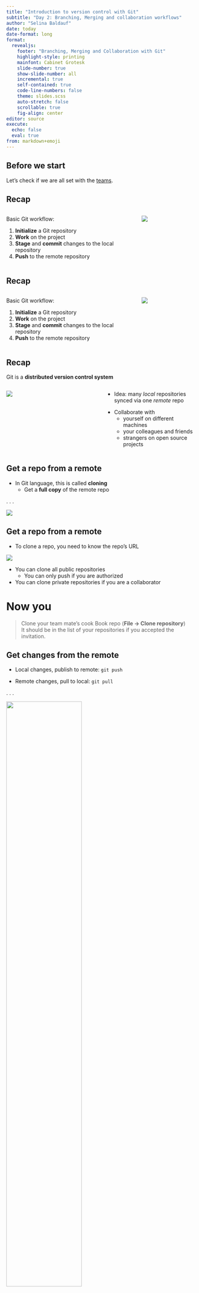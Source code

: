 ```yaml
---
title: "Introduction to version control with Git"
subtitle: "Day 2: Branching, Merging and collaboration workflows"
author: "Selina Baldauf"
date: today
date-format: long
format: 
  revealjs:
    footer: "Branching, Merging and Collaboration with Git"
    highlight-style: printing
    mainfont: Cabinet Grotesk
    slide-number: true
    show-slide-number: all
    incremental: true
    self-contained: true
    code-line-numbers: false
    theme: slides.scss
    auto-stretch: false
    scrollable: true
    fig-align: center
editor: source
execute: 
  echo: false
  eval: true
from: markdown+emoji
---
```


## Before we start

Let's check if we are all set with the [teams](https://docs.google.com/spreadsheets/d/1tNwDnfKM84gI-Xd5myr4gbRRJeRGBvAuAr4YjOy-M-o/edit#gid=0).

## Recap

:::{.columns}

:::{.column width="70%"}

Basic Git workflow:

:::{.nonincremental}

1. **Initialize** a Git repository
2. **Work** on the project
3. **Stage** and **commit** changes to the local repository
4. **Push** to the remote repository

:::

:::

:::{.column width="30%"}

![](img/day2/local_to_remote.png){fig-align="center"}

:::

:::


## Recap

:::{.columns}

:::{.column width="70%"}

Basic Git workflow:

:::{.nonincremental}

1. **Initialize** a Git repository
2. **Work** on the project
3. **Stage** and **commit** changes to the local repository
4. **Push** to the remote repository

:::

:::

:::{.column width="30%"}

![](img/day2/both_directions_with_question.png){fig-align="center"}

:::

:::

## Recap

Git is a **distributed version control system**

:::{.columns}

:::{.column width="50%"}

![](img/day1/distributed.png)

:::

:::{.column width="50%"}

::: {.nonincremental}

- Idea: many *local* repositories synced via one *remote* repo

:::

- Collaborate with
  - yourself on different machines
  - your colleagues and friends
  - strangers on open source projects

  
:::

:::

## Get a repo from a remote

- In Git language, this is called **cloning**
  - Get a **full copy** of the remote repo

. . .

![](img/day2/git_clone_concept_folder.png)

## Get a repo from a remote

::: {.fragment}

- To clone a repo, you need to know the repo's URL

![](img/day2/github_get_repo_url.png)

:::

- You can clone all public repositories
  - You can only push if you are authorized
  
- You can clone private repositories if you are a collaborator

# Now you
> Clone your team mate's cook Book repo (**File -> Clone repository**)<br>
> It should be in the list of your repositories if you accepted the invitation.

## Get changes from the remote

::: {.nonincremental}

- Local changes, publish to remote: `git push`

:::

- Remote changes, pull to local: `git pull`

. . .

![](img/day2/git_pull_concept.png){width=63% fig-align="center"}

## A simple collaboration workflow

<br>

![](img/day2/collab_simple.png)

::: {.nonincremental}

- One remote repo on Github, multiple local repos

:::

- Idea: Everyone works on the same branch
  - **Pull before** you start **working**
  - **Push after** you finished **working**
  
## A simple collaboration workflow

<br>

![](img/day2/collab_simple.png)

This works well if

- Repo is not updated often
- You don't work on the same files simultaneously
- No need to discuss changes before they are integrated
- You collaborate with yourself

## A simple collaboration workflow

<br>

![](img/day2/collab_simple.png)

This workflow starts to be problematic when

- People push often/forget to pull regularly
  - Potential conflicts on main
- You just want to experiment
  - Everything goes directly to main
  
## Let's give it a try

. . .

::: {.nonincremental}

- Make sure you are in the repository of your team mate
- Open a recipe in the cook book of your team mate
  - **Repository -> Show in Explorer**
- Change something in there
- Commit the change and push it

:::

. . .

::: {.nonincremental}

Get the changes of your team mate from the remote.

- Switch to your own cook book repository
- Pull the changes (Same button as the push button)
- Have a look at the commit history to see what changed

:::

## A branching-merging workflow

<br>

![](img/day2/collab_branching_merging.png)

- One remote repo on Github, multiple local repos
- Idea: Everyone works on the their **separate branch**
  - **Merge** branch with the main when work is done

## A branching-merging workflow

<br>

![](img/day2/collab_branching_merging.png)

#### Advantages of this approach

- Guarantee that main always works
- Potential conflicts don't have to be solved on main
- You can experiment without messing up the main

## Working on a separate branch

The steps to create and work on a separate branch are easy:

![](img/day2/create_branch_stew.png)

- Create a local branch and switch to it
- Work on the branch like you are used to
  - Make changes, **stage** and **commit**

## Merging changes from a branch

To bring changes to the main branch you need to **merge** them.

![](img/day2/merge_branch_stew_ff.png)

Git merge brings the commits from the branch to main


# Now you
> [Create a branch and merge it in your team mate's cook book](https://selinazitrone.github.io/get-started-with-git/sessions/02_git_collaboration.html#tasks)<br>
> Complete task 2 "Branch and merge" (10 min)

## A branching-merging workflow with Github

![](img/day2/collab_branching_pre_pr.png)

- One remote repo on Github, multiple local repos
- Idea: Everyone works on the their separate branch
  - ~~**Merge** branch with the main when work is done~~

## A branching-merging workflow with Github

![](img/day2/collab_branching_pr.png)

::: {.nonincremental}

- One remote repo on Github, multiple local repos
- Idea: Everyone works on the their separate branch
  - ~~Merge your branch with the main when you are finished~~
  - Create a pull request on Github to ask for a merge

:::

## A branching-merging workflow with Github

A pull request is basically asking your collaborators:

> What do you think of my changes? Can we integrate them in main or do we still need to change something?

. . .

Github has nice features for pull requests, e.g.:

- **Describe your changes** in detail
- Collaborators can easily **compare versions**
- Collaborators can **discuss and comment** on your changes

. . .

A pull request is merged on Github when **everyone agreed on the code**.

# Now you
> [Create a pull request on your partners repo](https://selinazitrone.github.io/get-started-with-git/sessions/02_git_collaboration.html#tasks)<br>
> Complete task 3 "Pull requests" (10 min)

# Thanks for your attention

> Questions?

## Next week

- Monday 2.30 - 3.30 on Webex (link via email)

- Until then: work with Git on your own (~ 1 - 2 h)
  - Pick something you find most interesting/useful to you
- Collect questions/problems/discoveries
- More Git topics

## Some ideas

- **Start working** with Git on one of **your research projects**
- **Publish** one of your projects on Github including a nice README
- **Practice collaboration** by contributing to your team mate's cook using pull requests
  - Your team mate can answer your pull requests and request some changes :)
- **Check out the How-To guides** if you want to
  - [Recap GH Desktop](https://selinazitrone.github.io/get-started-with-git/how-tos/git_workflow_gh_desktop.html)
  - Are interested in the [terminal](https://selinazitrone.github.io/get-started-with-git/how-tos/git_workflow_terminal.html)
  - Want to learn about [Git + R](https://selinazitrone.github.io/get-started-with-git/how-tos/git_workflow_usethis.html)
- If you find a mistake on my websites
  - **Edit the page** on Github or **report an issue**
- Checkout the additional [resources](https://selinazitrone.github.io/get-started-with-git/resources.html)

# Appendix

## Merging changes from a branch

To bring changes to the main branch you need to **merge** them.

![](img/day2/merge_branch_stew_merge_commit.png)

If there was a commit on a common file in main, a *merge commit* is introduced.

## Merging changes from a branch

To bring changes to the main branch you need to **merge** them.

. . .

- Mostly merging happens without problems, but...
- ... if the same line was edited on separate branches...
- ... there will be a merge conflict :scream:

. . .

Merge conflicts need to be solved manually. You need to chose which of the conflicting
versions you want to keep.

